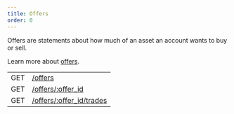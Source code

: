 ```yaml
---
title: Offers
order: 0
---
```



Offers are statements about how much of an asset an account wants to buy or sell.

Learn more about [offers](/docs/glossary/#decentralized-exchange).

<EndpointsTable title="Endpoints">

|     |                                          |
| --- | ---------------------------------------- |
| GET | [/offers](../get-all-offers.api.mdx)                    |
| GET | [/offers/:offer_id](../get-offer-by-offer-id.api.mdx)        |
| GET | [/offers/:offer_id/trades](../get-trades-by-offer-id.api.mdx) |

</EndpointsTable>
